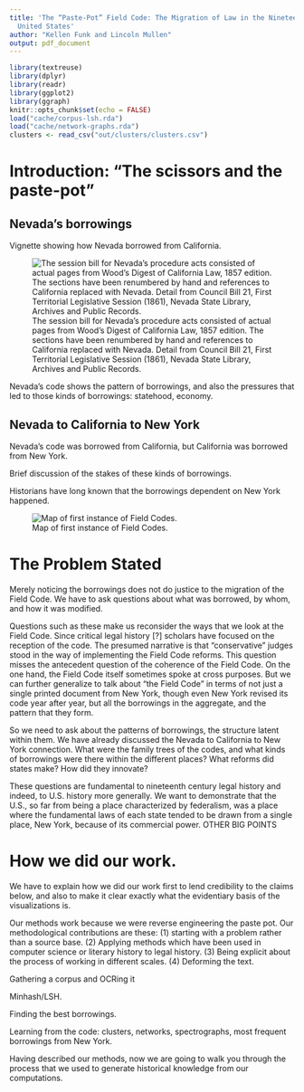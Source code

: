 ```yaml
---
title: 'The “Paste-Pot” Field Code: The Migration of Law in the Nineteenth-Century
  United States'
author: "Kellen Funk and Lincoln Mullen"
output: pdf_document
---
```


```r
library(textreuse)
library(dplyr)
library(readr)
library(ggplot2)
library(ggraph)
knitr::opts_chunk$set(echo = FALSE)
load("cache/corpus-lsh.rda")
load("cache/network-graphs.rda")
clusters <- read_csv("out/clusters/clusters.csv")
```

# Introduction: "The scissors and the paste-pot"

## Nevada's borrowings

Vignette showing how Nevada borrowed from California.

![The session bill for Nevada’s procedure acts consisted of actual pages from Wood’s Digest of California Law, 1857 edition. The sections have been renumbered by hand and references to California replaced with Nevada. Detail from Council Bill 21, First Territorial Legislative Session (1861), Nevada State Library, Archives and Public Records.](img/morris-bill.jpg)

Nevada's code shows the pattern of borrowings, and also the pressures that led to those kinds of borrowings: statehood, economy.

## Nevada to California to New York

Nevada's code was borrowed from California, but California was borrowed from New York. 

Brief discussion of the stakes of these kinds of borrowings.

Historians have long known that the borrowings dependent on New York happened.

![Map of first instance of Field Codes.](img/field-code-states-map.jpeg)

# The Problem Stated

Merely noticing the borrowings does not do justice to the migration of the Field Code. We have to ask questions about what was borrowed, by whom, and how it was modified.

Questions such as these make us reconsider the ways that we look at the Field Code. Since critical legal history [?] scholars have focused on the reception of the code. The presumed narrative is that "conservative" judges stood in the way of implementing the Field Code reforms. This question misses the antecedent question of the coherence of the Field Code. On the one hand, the Field Code itself sometimes spoke at cross purposes. But we can further generalize to talk about "the Field Code" in terms of not just a single printed document from New York, though even New York revised its code year after year, but all the borrowings in the aggregate, and the pattern that they form.

So we need to ask about the patterns of borrowings, the structure latent within them. We have already discussed the Nevada to California to New York connection. What were the family trees of the codes, and what kinds of borrowings were there within the different places? What reforms did states make? How did they innovate?

These questions are fundamental to nineteenth century legal history and indeed, to U.S. history more generally. We want to demonstrate that the U.S., so far from being a place characterized by federalism, was a place where the fundamental laws of each state tended to be drawn from a single place, New York, because of its commercial power. OTHER BIG POINTS

# How we did our work.

We have to explain how we did our work first to lend credibility to the claims below, and also to make it clear exactly what the evidentiary basis of the visualizations is. 

Our methods work because we were reverse engineering the paste pot. Our methodological contributions are these: (1) starting with a problem rather than a source base. (2) Applying methods which have been used in computer science or literary history to legal history. (3) Being explicit about the process of working in different scales. (4) Deforming the text.

Gathering a corpus and OCRing it

Minhash/LSH.

Finding the best borrowings.

Learning from the code: clusters, networks, spectrographs, most frequent borrowings from New York.

Having described our methods, now we are going to walk you through the process that we used to generate historical knowledge from our computations. 
